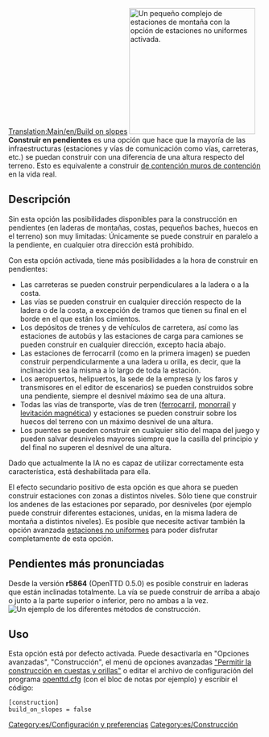 [[Translation:Main/en/Build on slopes]]
[[File:en/Build-on-slopes.png|center|frame|right|250px|Un pequeño complejo de estaciones de montaña con la opción de [[Estaciones_no-uniformes/Es|estaciones no uniformes]] activada.]]
'''Construir en pendientes''' es una opción que hace que la mayoría de las infraestructuras (estaciones y vías de comunicación como vías, carreteras, etc.) se puedan construir con una diferencia de una altura respecto del terreno. Esto es equivalente a construir [http://www.wikipedia.org/wiki/es:muro de contención muros de contención] en la vida real. 

== Descripción ==

Sin esta opción las posibilidades disponibles para la construcción en pendientes (en laderas de montañas, costas, pequeños baches, huecos en el terreno) son muy limitadas: Únicamente se puede construir en paralelo a la pendiente, en cualquier otra dirección está prohibido.

Con esta opción activada, tiene más posibilidades a la hora de construir en pendientes:
* Las carreteras se pueden construir perpendiculares a la ladera o a la costa.
* Las vías se pueden construir en cualquier dirección respecto de la ladera o de la costa, a excepción de tramos que tienen su final en el borde en el que están los cimientos.
* Los depósitos de trenes y de vehículos de carretera, así como las estaciones de autobús y las estaciones de carga para camiones se pueden construir en cualquier dirección, excepto hacia abajo.
* Las estaciones de ferrocarril (como en la primera imagen) se pueden construir perpendicularmente a una ladera u orilla, es decir, que la inclinación sea la misma a lo largo de toda la estación.
* Los aeropuertos, helipuertos, la sede de la empresa (y los faros y transmisores en el editor de escenarios) se pueden construidos sobre una pendiente, siempre el desnivel máximo sea de una altura.
* Todas las vías de transporte, vías de tren ([[Main/es/Ferrocarril|ferrocarril]], [[Main/es/Monorraíl|monorraíl]] y [[Main/es/MagLev|levitación magnética]]) y estaciones se pueden construir sobre los huecos del terreno con un máximo desnivel de una altura.
* Los puentes se pueden construir en cualquier sitio del mapa del juego y pueden salvar desniveles mayores siempre que la casilla del principio y del final no superen el desnivel de una altura.

Dado que actualmente la IA no es capaz de utilizar correctamente esta característica, está deshabilitada para ella.

El efecto secundario positivo de esta opción es que ahora se pueden construir estaciones con zonas a distintos niveles. Sólo tiene que construir los andenes de las estaciones por separado, por desniveles (por ejemplo puede construir diferentes estaciones, unidas, en la misma ladera de montaña a distintos niveles). Es posible que necesite activar también la opción avanzada [[Main/es/Estaciones no-uniformes|estaciones no uniformes]] para poder disfrutar completamente de esta opción.

== Pendientes más pronunciadas ==
Desde la versión '''r5864''' (OpenTTD 0.5.0) es posible construir en laderas que están inclinadas totalmente. La vía se puede construir de arriba a abajo o junto a la parte superior o inferior, pero no ambas a la vez.
[[File:en/Steeperslopesexample.png|center|frame|Un ejemplo de los diferentes métodos de construcción.]]

== Uso ==
Esta opción está por defecto activada. Puede desactivarla en "Opciones avanzadas", "Construcción", el menú de opciones avanzadas [[Main/en/Opciones avanzadas/Construcción/Es#Permitir la construcción en cuestas y orillas|"Permitir la construcción en cuestas y orillas"]] o editar el archivo de configuración del programa [[Main/es/Openttd.cfg|openttd.cfg]] (con el bloc de notas por ejemplo) y escribir el código:

<pre>
[construction]
build_on_slopes = false
</pre>

[[Category:es/Configuración y preferencias]]
[[Category:es/Construcción]]